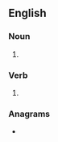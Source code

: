 ==English==

===Noun===
{{head|en|noun form}}

# {{plural of|en|blockhead}}

===Verb===
{{head|en|verb form}}

# {{en-third-person singular of|blockhead}}

===Anagrams===
* {{anagrams|en|a=abcdehklos|headblocks}}